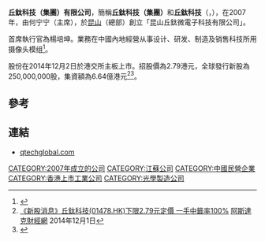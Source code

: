 '''丘鈦科技（集團）有限公司'''，簡稱'''丘鈦科技（集團）'''和'''丘鈦科技'''（'''{{lang-en|Q Technology (Group) Company Limited}}'''，{{hkex|1478}}），在2007年，由何宁宁（主席），於[[昆山|昆山]]（總部）創立「昆山丘鈦微電子科技有限公司」。

首席執行官為楊培坤。業務在中國內地經營从事设计、研发、制造及销售科技所用摄像头模组<ref>{{Cite web |url=http://qtechglobal.com/aboutus-3.asp |title=丘鈦科技（集團）有限公司簡介 |accessdate=2014-12-01 |archive-date=2014-11-21 |archive-url=https://web.archive.org/web/20141121225532/http://www.qtechglobal.com/aboutus-3.asp |dead-url=no }}</ref>。

股份在2014年12月2日於港交所主板上市。招股價為2.79港元，全球發行新股為250,000,000股，集資額為6.64億港元<REF>
[http://www.aastocks.com/tc/stocks/news/aafn-content/NOW.640956/latest-news 《新股消息》丘鈦科技(01478.HK)下限2.79元定價 一手中籤率100%] {{Wayback|url=http://www.aastocks.com/tc/stocks/news/aafn-content/NOW.640956/latest-news |date=20160306061218 }}[[阿斯達克財經網|阿斯達克財經網]] 2014年12月1日
</REF><REF>
{{Cite web |url=http://www.hkexnews.hk/listedco/listconews/SEHK/2014/1120/LTN20141120028_C.pdf |title=丘鈦科技（集團）有限公司招股資料 |accessdate=2014-12-01 |archive-date=2015-06-02 |archive-url=https://web.archive.org/web/20150602183651/http://www.hkexnews.hk/listedco/listconews/SEHK/2014/1120/LTN20141120028_C.pdf |dead-url=no }}
</REF>。

==參考==
{{REFLIST}}

==連結==
*[http://qtechglobal.com qtechglobal.com]{{Wayback|url=http://qtechglobal.com/ |date=20141218005255 }}

[[CATEGORY:2007年成立的公司|CATEGORY:2007年成立的公司]]
[[CATEGORY:江蘇公司|CATEGORY:江蘇公司]]
[[CATEGORY:中國民營企業|CATEGORY:中國民營企業]]
[[CATEGORY:香港上市工業公司|CATEGORY:香港上市工業公司]]
[[CATEGORY:光學製造公司|CATEGORY:光學製造公司]]